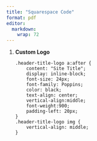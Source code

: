 ```yaml
---
title: "Squarespace Code"
format: pdf
editor: 
  markdown: 
    wrap: 72
---
```


1.  **Custom Logo**

        .header-title-logo a:after {
            content: "Site Title";
            display: inline-block;
            font-size: 24px;
            font-family: Poppins;
            color: black;
            text-align: center;
            vertical-align:middle;
            font-weight:900;
            padding-left: 20px;
        }
        .header-title-logo img {
            vertical-align: middle;
        }
